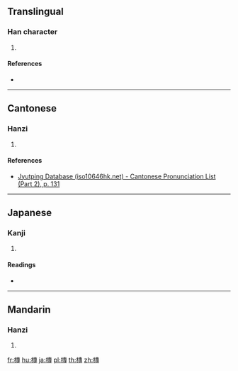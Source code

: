 ==Translingual==

===Han character===
{{Han char|rn=75|rad=木|as=11|sn=15|four=45943|canj=DJII|ids=⿰木專}}

# {{defn|Han|sort=木11}}

====References====
* {{Han ref|kx=0547.090|dkj=15366|dj=0935.070|hdz=21275.110|uh=69EB|ud=27115|bh=E5E5|bd=58853}}

----

==Cantonese==

===Hanzi===
{{yue-hanzi|jyut=[[tyun4]]|y=tyun4}}

# {{defn|lang=yue|sort=木11}}

====References====
*[http://www.iso10646hk.net/jp/document/download.jsp Jyutping Database (iso10646hk.net) - Cantonese Pronunciation List (Part 2), p. 131]

----

==Japanese==

===Kanji===
{{ja-kanji|grade=|rs=木11}}

# {{defn|lang=ja|sort=木11}}

====Readings====
* {{ja-readings|on=[[たん]] (tan), [[だん]] (dan), [[せん]] (sen)|kun=[[まるい]] (marui)}}

----

==Mandarin==

===Hanzi===
{{cmn-hanzi|pin=[[tuán]] ([[tuan2]])|wg=t'uan<sup>2</sup>}}

# {{defn|lang=cmn|sort=木11}}

[[fr:槫]]
[[hu:槫]]
[[ja:槫]]
[[pl:槫]]
[[th:槫]]
[[zh:槫]]